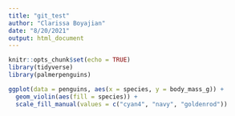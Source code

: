 ```yaml
---
title: "git_test"
author: "Clarissa Boyajian"
date: "8/20/2021"
output: html_document
---
```


```r
knitr::opts_chunk$set(echo = TRUE)
library(tidyverse)
library(palmerpenguins)
```


```r
ggplot(data = penguins, aes(x = species, y = body_mass_g)) +
  geom_violin(aes(fill = species)) +
  scale_fill_manual(values = c("cyan4", "navy", "goldenrod"))
```

